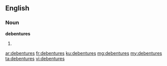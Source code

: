 ==English==

===Noun===
'''debentures'''

# {{plural of|debenture}}

[[ar:debentures]]
[[fr:debentures]]
[[ku:debentures]]
[[mg:debentures]]
[[my:debentures]]
[[ta:debentures]]
[[vi:debentures]]